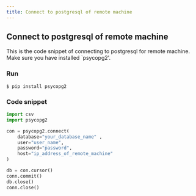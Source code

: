 ```yaml
---
title: Connect to postgresql of remote machine
---
```


## Connect to postgresql of remote machine
<ReadInfo time='1' updatetime='6 Feb 2022'/>

This is the code snippet of connecting to postgresql for remote machine. Make sure
you have installed `psycopg2'.

### Run
```shell
$ pip install psycopg2
```

### Code snippet

```python
import csv
import psycopg2

con = psycopg2.connect(
    database="your_database_name" ,
    user="user_name",
    password="password",
    host="ip_address_of_remote_machine"
)

db = con.cursor()
conn.commit()
db.close()
conn.close()
```